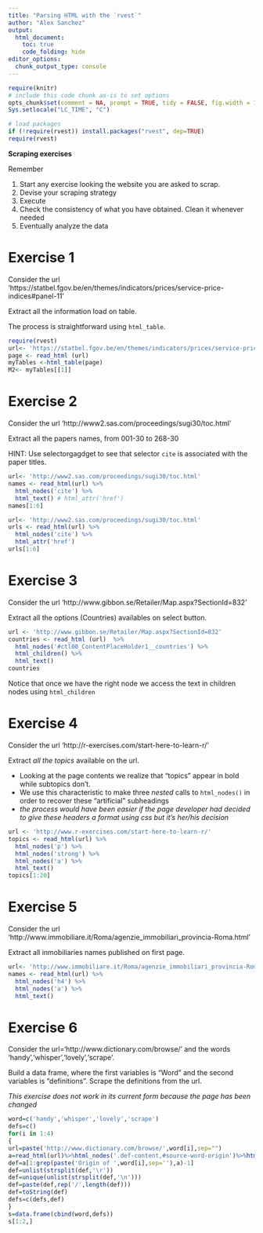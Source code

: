 ```yaml
---
title: "Parsing HTML with the `rvest`"
author: "Alex Sanchez"
output: 
  html_document:
    toc: true
    code_folding: hide
editor_options: 
  chunk_output_type: console
---
```


```r
require(knitr)
# include this code chunk as-is to set options
opts_chunk$set(comment = NA, prompt = TRUE, tidy = FALSE, fig.width = 7, fig.height = 7,echo = TRUE, message = FALSE, warning = FALSE, cache=FALSE)
Sys.setlocale("LC_TIME", "C")
```

```r
# load packages
if (!require(rvest)) install.packages("rvest", dep=TRUE)
require(rvest)
```

**Scraping exercises**

Remember

1. Start any exercise looking the website you are asked to scrap.
2. Devise your scraping strategy
3. Execute
4. Check the consistency of what you have obtained. Clean it whenever needed
5. Eventually analyze the data

# Exercise 1

Consider the url 'https://statbel.fgov.be/en/themes/indicators/prices/service-price-indices#panel-11'

Extract all the information load on table.

The process is straightforward using `html_table`.

```r
require(rvest)
url<- 'https://statbel.fgov.be/en/themes/indicators/prices/service-price-indices#panel-11'
page <- read_html (url) 
myTables <-html_table(page) 
M2<- myTables[[1]]
```


# Exercise 2

Consider the url 'http://www2.sas.com/proceedings/sugi30/toc.html'

Extract all the papers names, from 001-30 to 268-30

HINT: Use selectorgagdget to see that selector `cite` is associated with the paper titles.

```r
url<- 'http://www2.sas.com/proceedings/sugi30/toc.html'
names <- read_html(url) %>% 
  html_nodes('cite') %>% 
  html_text() # html_attr('href')
names[1:6]

```

```r
url<- 'http://www2.sas.com/proceedings/sugi30/toc.html'
urls <- read_html(url) %>% 
  html_nodes('cite') %>% 
  html_attr('href')
urls[1:6]

```


# Exercise 3

Consider the url 'http://www.gibbon.se/Retailer/Map.aspx?SectionId=832'

Extract all the options (Countries) availables on select button.

```r
url <- 'http://www.gibbon.se/Retailer/Map.aspx?SectionId=832'
countries <- read_html (url)  %>%
  html_nodes('#ctl00_ContentPlaceHolder1__countries') %>% 
  html_children() %>% 
  html_text()
countries
```

Notice that once we have the right node we access the text in children nodes using `html_children`

# Exercise 4

Consider the url 'http://r-exercises.com/start-here-to-learn-r/'

Extract *all the topics* available on the url.

- Looking at the page contents we realize that "topics" appear in bold while subtopics don't.
- We use this characteristic to make three _nested_ calls to `html_nodes()` in order to recover these "artificial" subheadings 
- _the process would have been easier if the page developer had decided to give these headers a format using css but it's her/his decision_

```r
url <- 'http://www.r-exercises.com/start-here-to-learn-r/'
topics <- read_html(url) %>% 
  html_nodes('p') %>% 
  html_nodes('strong') %>% 
  html_nodes('a') %>% 
  html_text()
topics[1:20]
```

# Exercise 5

Consider the url 'http://www.immobiliare.it/Roma/agenzie_immobiliari_provincia-Roma.html'

Extract all inmobiliaries names published on first page.

```r
url<- 'http://www.immobiliare.it/Roma/agenzie_immobiliari_provincia-Roma.html'
names <- read_html(url) %>% 
  html_nodes('h4') %>% 
  html_nodes('a') %>% 
  html_text()
```


# Exercise 6

Consider the url='http://www.dictionary.com/browse/' and the words 'handy','whisper','lovely','scrape'.

Build a data frame, where the first variables is "Word" and the second variables is "definitions". Scrape the definitions from the url.

_This exercise does not work  in its current form because the page has been changed_

```r
word=c('handy','whisper','lovely','scrape')
defs=c()
for(i in 1:4)
{
url=paste('http://www.dictionary.com/browse/',word[i],sep="")
a=read_html(url)%>%html_nodes('.def-content,#source-word-origin')%>%html_text()
def=a[1:grep(paste('Origin of ',word[i],sep=''),a)-1]
def=unlist(strsplit(def,'\r'))
def=unique(unlist(strsplit(def,'\n')))
def=paste(def,rep('/',length(def)))
def=toString(def)
defs=c(defs,def)
}
s=data.frame(cbind(word,defs))
s[1:2,] 
```

<!-- # Exercise 7 -->

<!-- - Write a script to find out which actor appears in  higher number of Star War movies. -->

<!-- - Hint: The idea is similar to the previous exercise but with a litlle more work you can  -->

<!-- 1. Start in a page that gives you access to the list of Star Wars Films (try googling "Star Wars IMDB") -->
<!-- 2. From here write a function to extract the authors list from an IMDB whose URL is providd -->
<!-- 3. Apply the function to the URLs list and -->
<!-- 4. Tabulate or plot -->

<!-- ```{r eval=FALSE} -->
<!-- library(rvest) -->
<!-- # Start googling "list of all star war films IMDB" -->
<!-- # Select one page, for example: https://www.imdb.com/list/ls069505240/ -->

<!-- star_wars_movies <- read_html("https://www.imdb.com/list/ls069505240/") -->

<!-- # Inspect the page to find appropriate selectors for each movie's urls -->
<!-- # Notice that we don't have to recover the node's text but the url, so we use "html_attr" -->
<!-- # Selection with selector gadget can yield distinct results because these are but "guesses" -->

<!-- # selectorDescription <- ".mode-detail:nth-child(2) a" -->
<!-- selectorDescription <- "h3 a" -->

<!-- url_film <- star_wars_movies %>%  -->
<!--   html_nodes(selectorDescription) %>%  -->
<!--   html_attr('href') -->

<!-- # Inspect the object.  -->
<!-- # First ten items correspond to titles but they miss the first part of the url -->

<!-- urls <- character() -->
<!-- for(i in 1:10){ -->
<!--   urls[i] <- paste0("https://www.imdb.com",url_film[i]) -->
<!-- } -->

<!-- # Now we have the lists of pages that have to be scrapped  -->
<!-- # we iterate with the code used in the example -->

<!-- # lego_movie <- read_html("http://www.imdb.com/title/tt1490017/") -->
<!-- # tables <- html_table(lego_movie, fill = TRUE) #Parses tables into data frames -->
<!-- # castTable<- tables[[1]] -->
<!-- # castNames3 <- as.character(castTable[-1,2]) -->

<!-- cast = list() -->
<!-- n = 1 -->
<!-- for(i in urls){ -->
<!--   film <- read_html(i) -->
<!--   tables <- html_table(film, fill = TRUE) -->
<!--   castTable<- tables[[1]] -->
<!--   castNames <- as.character(castTable[-1,2]) -->
<!--   cast[[n]] <- castNames -->
<!--   n = n + 1 -->
<!-- } -->

<!-- # To complete the process joint the lists with 'unlist', tabulate and sort -->

<!-- sortedCast <- sort(table(unlist(cast)), dec=TRUE) -->
<!-- sortedCast[1:5] -->
<!-- # And the winner is: "Actors[1]" -->

<!-- ``` -->


